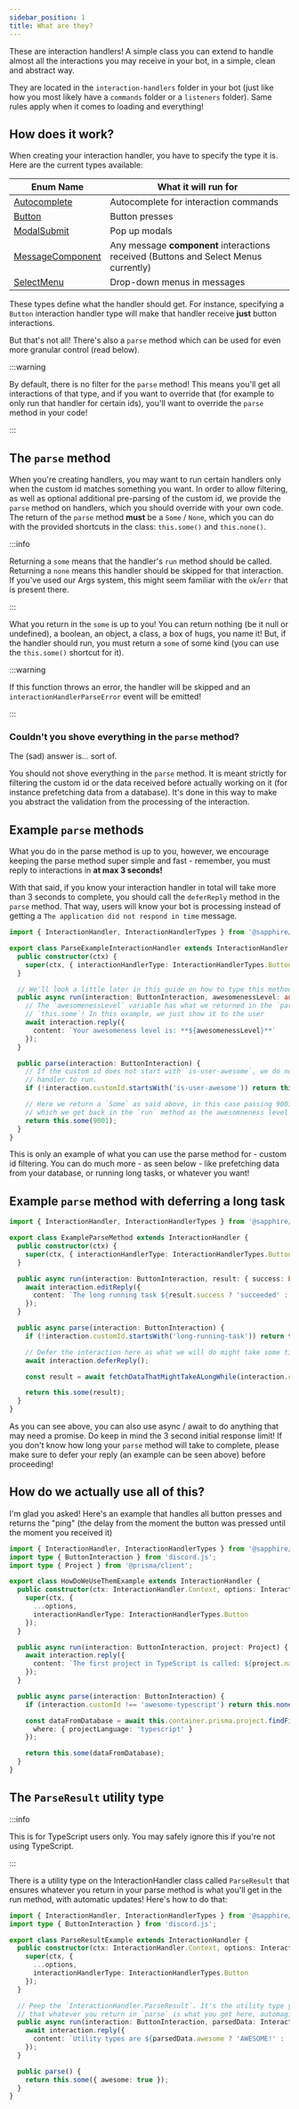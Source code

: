 ```yaml
---
sidebar_position: 1
title: What are they?
---
```


These are interaction handlers! A simple class you can extend to handle almost all the interactions you may receive in
your bot, in a simple, clean and abstract way.

They are located in the `interaction-handlers` folder in your bot (just like how you most likely have a `commands`
folder or a `listeners` folder). Same rules apply when it comes to loading and everything!

## How does it work?

When creating your interaction handler, you have to specify the type it is. Here are the current types available:

| Enum Name          | What it will run for                                                                 |
| ------------------ | ------------------------------------------------------------------------------------ |
| [Autocomplete]     | Autocomplete for interaction commands                                                |
| [Button]           | Button presses                                                                       |
| [ModalSubmit]      | Pop up modals                                                                        |
| [MessageComponent] | Any message **component** interactions received (Buttons and Select Menus currently) |
| [SelectMenu]       | Drop-down menus in messages                                                          |

These types define what the handler should get. For instance, specifying a `Button` interaction handler type will make
that handler receive **just** button interactions.

But that's not all! There's also a `parse` method which can be used for even more granular control (read below).

:::warning

By default, there is no filter for the `parse` method! This means you'll get all interactions of that type, and if you
want to override that (for example to only run that handler for certain ids), you'll want to override the `parse` method
in your code!

:::

## The `parse` method

When you're creating handlers, you may want to run certain handlers only when the custom id matches something you want.
In order to allow filtering, as well as optional additional pre-parsing of the custom id, we provide the `parse` method
on handlers, which you should override with your own code. The return of the `parse` method **must** be a `Some` /
`None`, which you can do with the provided shortcuts in the class: `this.some()` and `this.none()`.

:::info

Returning a `some` means that the handler's `run` method should be called. Returning a `none` means this handler should
be skipped for that interaction. If you've used our Args system, this might seem familiar with the `ok`/`err` that is
present there.

:::

What you return in the `some` is up to you! You can return nothing (be it null or undefined), a boolean, an object, a
class, a box of hugs, you name it! But, if the handler should run, you must return a `some` of some kind (you can use
the `this.some()` shortcut for it).

:::warning

If this function throws an error, the handler will be skipped and an `interactionHandlerParseError` event will be
emitted!

:::

### Couldn't you shove everything in the `parse` method?

The (sad) answer is... sort of.

You should not shove everything in the `parse` method. It is meant strictly for filtering the custom id or the data
received before actually working on it (for instance prefetching data from a database). It's done in this way to make
you abstract the validation from the processing of the interaction.

## Example `parse` methods

What you do in the parse method is up to you, however, we encourage keeping the parse method super simple and fast -
remember, you must reply to interactions in **at max 3 seconds!**

With that said, if you know your interaction handler in total will take more than 3 seconds to complete, you should call
the `deferReply` method in the `parse` method. That way, users will know your bot is processing instead of getting a
`The application did not respond in time` message.

```typescript ts2esm2cjs
import { InteractionHandler, InteractionHandlerTypes } from '@sapphire/framework';

export class ParseExampleInteractionHandler extends InteractionHandler {
  public constructor(ctx) {
    super(ctx, { interactionHandlerType: InteractionHandlerTypes.Button });
  }

  // We'll look a little later in this guide on how to type this method, but for now, we'll type it as any.
  public async run(interaction: ButtonInteraction, awesomenessLevel: any) {
    // The `awesomenessLevel` variable has what we returned in the `parse` method's
    // `this.some`! In this example, we just show it to the user
    await interaction.reply({
      content: `Your awesomeness level is: **${awesomenessLevel}**`
    });
  }

  public parse(interaction: ButtonInteraction) {
    // If the custom id does not start with `is-user-awesome`, we do not want this
    // handler to run.
    if (!interaction.customId.startsWith('is-user-awesome')) return this.none();

    // Here we return a `Some` as said above, in this case passing 9001 to it
    // which we get back in the `run` method as the awesomneness level
    return this.some(9001);
  }
}
```

This is only an example of what you can use the parse method for - custom id filtering. You can do much more - as seen
below - like prefetching data from your database, or running long tasks, or whatever you want!

## Example `parse` method with deferring a long task

```typescript ts2esm2cjs
import { InteractionHandler, InteractionHandlerTypes } from '@sapphire/framework';

export class ExampleParseMethod extends InteractionHandler {
  public constructor(ctx) {
    super(ctx, { interactionHandlerType: InteractionHandlerTypes.Button });
  }

  public async run(interaction: ButtonInteraction, result: { success: boolean }) {
    await interaction.editReply({
      content: `The long running task ${result.success ? 'succeeded' : 'failed'}!`
    });
  }

  public async parse(interaction: ButtonInteraction) {
    if (!interaction.customId.startsWith('long-running-task')) return this.none();

    // Defer the interaction here as what we will do might take some time
    await interaction.deferReply();

    const result = await fetchDataThatMightTakeALongWhile(interaction.customId);

    return this.some(result);
  }
}
```

As you can see above, you can also use async / await to do anything that may need a promise. Do keep in mind the 3
second initial response limit! If you don't know how long your `parse` method will take to complete, please make sure to
defer your reply (an example can be seen above) before proceeding!

## How do we actually use all of this?

I'm glad you asked! Here's an example that handles all button presses and returns the "ping" (the delay from the moment
the button was pressed until the moment you received it)

```typescript ts2esm2cjs
import { InteractionHandler, InteractionHandlerTypes } from '@sapphire/framework';
import type { ButtonInteraction } from 'discord.js';
import type { Project } from '@prisma/client';

export class HowDoWeUseThemExample extends InteractionHandler {
  public constructor(ctx: InteractionHandler.Context, options: InteractionHandler.Options) {
    super(ctx, {
      ...options,
      interactionHandlerType: InteractionHandlerTypes.Button
    });
  }

  public async run(interaction: ButtonInteraction, project: Project) {
    await interaction.reply({
      content: `The first project in TypeScript is called: ${project.name}`
    });
  }

  public async parse(interaction: ButtonInteraction) {
    if (interaction.customId !== 'awesome-typescript') return this.none();

    const dataFromDatabase = await this.container.prisma.project.findFirst({
      where: { projectLanguage: 'typescript' }
    });

    return this.some(dataFromDatabase);
  }
}
```

## The `ParseResult` utility type

:::info

This is for TypeScript users only. You may safely ignore this if you're not using TypeScript.

:::

There is a utility type on the InteractionHandler class called `ParseResult` that ensures whatever you return in your
parse method is what you'll get in the run method, with automatic updates! Here's how to do that:

```typescript ts2esm2cjs
import { InteractionHandler, InteractionHandlerTypes } from '@sapphire/framework';
import type { ButtonInteraction } from 'discord.js';

export class ParseResultExample extends InteractionHandler {
  public constructor(ctx: InteractionHandler.Context, options: InteractionHandler.Options) {
    super(ctx, {
      ...options,
      interactionHandlerType: InteractionHandlerTypes.Button
    });
  }

  // Peep the `InteractionHandler.ParseResult`. It's the utility type you can use to ensure
  // that whatever you return in `parse` is what you get here, automagically! (works with Promises too!)
  public async run(interaction: ButtonInteraction, parsedData: InteractionHandler.ParseResult<this>): void {
    await interaction.reply({
      content: `Utility types are ${parsedData.awesome ? 'AWESOME!' : 'still awesome'}`
    });
  }

  public parse() {
    return this.some({ awesome: true });
  }
}
```

[autocomplete]: ./autocomplete
[button]: ./buttons
[modalsubmit]: ./modals
[messagecomponent]: ./message-components
[selectmenu]: ./select-menus

